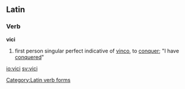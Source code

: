 ==Latin==
===Verb===
'''vici'''

#first person singular perfect indicative of [[vinco]], to [[conquer]]; "I have [[conquer]]ed"

[[Category:Latin verb forms]]

[[io:vici]]
[[sv:vici]]